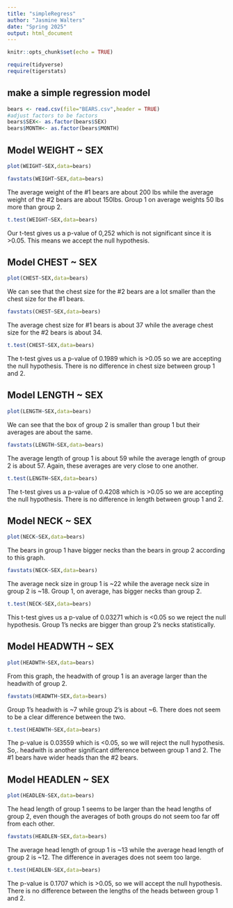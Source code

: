 ```yaml
---
title: "simpleRegress"
author: "Jasmine Walters"
date: "Spring 2025"
output: html_document
---
```


```r
knitr::opts_chunk$set(echo = TRUE)
```
```r
require(tidyverse)
require(tigerstats)
```
## make a simple regression model

```r
bears <- read.csv(file="BEARS.csv",header = TRUE)
#adjust factors to be factors
bears$SEX<- as.factor(bears$SEX)
bears$MONTH<- as.factor(bears$MONTH)
```
## Model WEIGHT ~ SEX

```r
plot(WEIGHT~SEX,data=bears)
```
```r
favstats(WEIGHT~SEX,data=bears)
```
The average weight of the #1 bears are about 200 lbs while the average weight of the #2 bears are about 150lbs. Group 1 on average weights 50 lbs more than group 2.



```r
t.test(WEIGHT~SEX,data=bears)
```

Our t-test gives us a p-value of 0,252 which is not significant since it is >0.05. This means we accept the null hypothesis. 

## Model CHEST ~ SEX

```r
plot(CHEST~SEX,data=bears)
```
We can see that the chest size for the #2 bears are a lot smaller than the chest size for the #1 bears. 

```r
favstats(CHEST~SEX,data=bears)
```

 The average chest size for #1 bears is about 37 while the average chest size for the #2 bears is about 34.
 
```r
t.test(CHEST~SEX,data=bears)
```
The t-test gives us a p-value of 0.1989 which is >0.05 so we are accepting the null hypothesis. There is no difference in chest size between group 1 and 2.

## Model LENGTH ~ SEX
```r
plot(LENGTH~SEX,data=bears)
```
We can see that the box of group 2 is smaller than group 1 but their averages are about the same. 

```r
favstats(LENGTH~SEX,data=bears)
```
The average length of group 1 is about 59 while the average length of group 2 is about 57. Again, these averages are very close to one another.

```r
t.test(LENGTH~SEX,data=bears)
```
The t-test gives us a p-value of 0.4208 which is >0.05 so we are accepting the null hypothesis. There is no difference in length between group 1 and 2.

## Model NECK ~ SEX
```r
plot(NECK~SEX,data=bears)
```
The bears in group 1 have bigger necks than the bears in group 2 according to this graph. 

```r
favstats(NECK~SEX,data=bears)
```
The average neck size in group 1 is ~22 while the average neck size in group 2 is ~18. Group 1, on average, has bigger necks than group 2.

```r
t.test(NECK~SEX,data=bears)
```
This t-test gives us a p-value of 0.03271 which is <0.05 so we reject the null hypothesis. Group 1's necks are bigger than group 2's necks statistically.

## Model HEADWTH ~ SEX
```r
plot(HEADWTH~SEX,data=bears)
```
From this graph, the headwith of group 1 is an average larger than the headwith of group 2. 

```r
favstats(HEADWTH~SEX,data=bears)
```
Group 1's headwith is ~7 while group 2's is about ~6. There does not seem to be a clear difference between the two. 


```r
t.test(HEADWTH~SEX,data=bears)
```
The p-value is 0.03559 which is <0.05, so we will reject the null hypothesis. So,. headwith is another significant difference between group 1 and 2. The #1 bears have wider heads than the #2 bears. 

## Model HEADLEN ~ SEX
```r
plot(HEADLEN~SEX,data=bears)
```
The head length of group 1 seems to be larger than the head lengths of group 2, even though the averages of both groups do not seem too far off from each other.

```r
favstats(HEADLEN~SEX,data=bears)
```
The average head length of group 1 is ~13 while the average head length of group 2 is ~12. The difference in averages does not seem too large. 

```r
t.test(HEADLEN~SEX,data=bears)
```
The p-value is 0.1707 which is >0.05, so we will accept the null hypothesis. There is no difference between the lengths of the heads between group 1 and 2.


